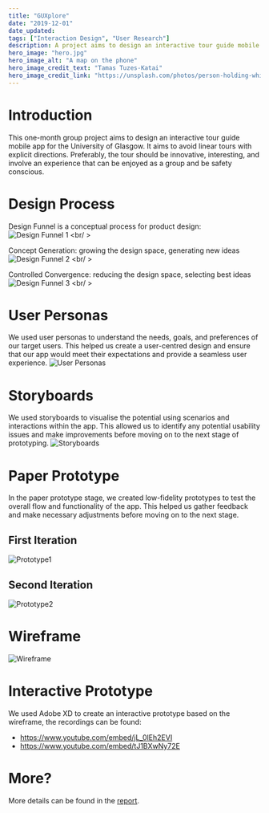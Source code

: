 ```yaml
---
title: "GUXplore"
date: "2019-12-01"
date_updated: 
tags: ["Interaction Design", "User Research"]
description: A project aims to design an interactive tour guide mobile app for University of Glasgow
hero_image: "hero.jpg"
hero_image_alt: "A map on the phone"
hero_image_credit_text: "Tamas Tuzes-Katai"
hero_image_credit_link: "https://unsplash.com/photos/person-holding-white-iphone-5-c-rEn-AdBr3Ig"
---
```





# Introduction
This one-month group project aims to design an interactive tour guide mobile app for the University of Glasgow. It aims to avoid linear tours with explicit directions. Preferably, the tour should be innovative, interesting, and involve an experience that can be enjoyed as a group and be safety conscious.

# Design Process
Design Funnel is a conceptual process for product design:
<img src={DesignFunnel1} alt="Design Funnel 1" />
<br/ >

Concept Generation: growing the design space, generating new ideas
<img src={DesignFunnel2} alt="Design Funnel 2" />
<br/ >

Controlled Convergence: reducing the design space, selecting best ideas
<img src={DesignFunnel3} alt="Design Funnel 3" />
<br/ >

# User Personas
We used user personas to understand the needs, goals, and preferences of our target users. This helped us create a user-centred design and ensure that our app would meet their expectations and provide a seamless user experience.
<img src={UserPersonas} alt="User Personas" />


# Storyboards
We used storyboards to visualise the potential using scenarios and interactions within the app. This allowed us to identify any potential usability issues and make improvements before moving on to the next stage of prototyping.
<img src={Storyboards} alt="Storyboards" />


# Paper Prototype
In the paper prototype stage, we created low-fidelity prototypes to test the overall flow and functionality of the app. This helped us gather feedback and make necessary adjustments before moving on to the next stage.
## First Iteration
<img src={Prototype1} alt="Prototype1" />

## Second Iteration
<img src={Prototype2} alt="Prototype2" />


# Wireframe
<img src={Wireframe1} alt="Wireframe" />

# Interactive Prototype
We used Adobe XD to create an interactive prototype based on the wireframe, the recordings can be found:
- https://www.youtube.com/embed/jL_0lEh2EVI
- https://www.youtube.com/embed/tJ1BXwNy72E


# More?
More details can be found in the [report](https://1drv.ms/b/s!AijWUiEuvkmZhf1q8xXbSX5jfrVEzA?e=YF2xyh).